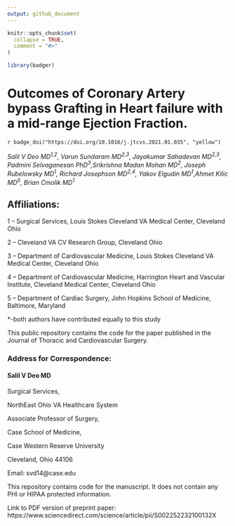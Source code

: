 ```yaml
---
output: github_document
---
```


<!-- README.md is generated from README.Rmd. Please edit that file -->

```r
knitr::opts_chunk$set(
  collapse = TRUE,
  comment = "#>"
)

library(badger)
```

# Outcomes of Coronary Artery bypass Grafting in Heart failure with a mid-range Ejection Fraction.

`r badge_doi("https://doi.org/10.1016/j.jtcvs.2021.01.035", "yellow")`

*Salil V Deo MD^1,2^, Varun Sundaram MD^2,3^, Jayakumar Sahadevan MD^2,3^, Padmini Selvaganesan PhD^3^,Srikrishna Madan Mohan MD^2^, Joseph Rubelowsky MD^1^, Richard Josephson MD^2,4^, Yakov Elgudin MD^1^,Ahmet Kilic MD^5^, Brian Cmolik MD^1^*








## Affiliations:

1 – Surgical Services, Louis Stokes Cleveland VA Medical Center, Cleveland Ohio

2 – Cleveland VA CV Research Group, Cleveland Ohio

3 – Department of Cardiovascular Medicine, Louis Stokes Cleveland VA Medical Center, Cleveland Ohio

4 – Department of Cardiovascular Medicine, Harrington Heart and Vascular Institute, Cleveland Medical Center, Cleveland Ohio

5 – Department of Cardiac Surgery, John Hopkins School of Medicine, Baltimore, Maryland

*-both authors have contributed equally to this study

This public repository contains the code for the paper published in the Journal of Thoracic and Cardiovascular Surgery.



### Address for Correspondence:

#### Salil V Deo MD

Surgical Services,

NorthEast Ohio VA Healthcare System

Associate Professor of Surgery,

Case School of Medicine,

Case Western Reserve University

Cleveland, Ohio 44106

Email: svd14@case.edu

This repository contains code for the manuscript. It does not contain any PHI or HIPAA protected information.

Link to PDF version of preprint paper: https://www.sciencedirect.com/science/article/pii/S002252232100132X

